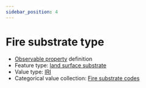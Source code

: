 ```yaml
---
sidebar_position: 4
---
```



# Fire substrate type

- [Observable property](/viewers/dawe-vocabs?uri=https://linked.data.gov.au/def/nrm/56efb36f-d3bc-475d-80d3-990f910f8488) definition
- Feature type: [land surface substrate](http://linked.data.gov.au/def/tern-cv/aef12cd6-3826-4988-a54c-8578d3fb4c8d)
- Value type: [IRI](https://w3id.org/tern/ontologies/tern/IRI)
- Categorical value collection: [Fire substrate codes](/viewers/dawe-vocabs?uri=https://linked.data.gov.au/def/nrm/c7a0692c-113c-4593-ae04-5e49aba70fdf)

<Example
  protocolModule="fire"
  observableProperty="https://linked.data.gov.au/def/nrm/56efb36f-d3bc-475d-80d3-990f910f8488"
/>
